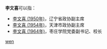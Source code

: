 '''李文喜'''可以指：
* [[李文喜_(1950年)|李文喜 (1950年)]]，辽宁省政协副主席
* [[李文喜_(1954年)|李文喜 (1954年)]]，天津市政协副主席
* [[李文喜_(1964年)|李文喜 (1964年)]]，枣庄学院党委副书记、校长

{{disambig}}

[[Category:三字李姓人名消歧义|wen]]